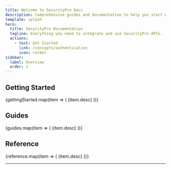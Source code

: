 ```yaml
---
title: Welcome to SecurityPro Docs
description: Comprehensive guides and documentation to help you start working with SecurityPro as quickly as possible.
template: splash
hero:
  title: SecurityPro Documentation
  tagline: Everything you need to integrate and use SecurityPro APIs.
  actions:
    - text: Get Started
      link: /concepts/authentication
      icon: rocket
sidebar:
  label: Overview
  order: 1
---
```



## Getting Started
<CardGrid>
  {gettingStarted.map(item => (
    <Card title={item.label} icon={item.icon} href={item.href}>
      {item.desc}
    </Card>
  ))}
</CardGrid>

## Guides
<CardGrid>
  {guides.map(item => (
    <Card title={item.label} icon={item.icon} href={item.href}>
      {item.desc}
    </Card>
  ))}
</CardGrid>

## Reference
<CardGrid>
  {reference.map(item => (
    <Card title={item.label} icon={item.icon} href={item.href}>
      {item.desc}
    </Card>
  ))}
</CardGrid>

---

